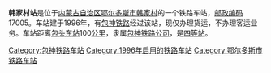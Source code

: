 {{unreferenced|time=2015-07-09T08:56:12+00:00}}
{{noteTA
|1=zh-cn:始发车次; zh-hk:列車班次;
|2=zh-cn:车次; zh-hk:班次;
}}
{{Infobox China railway station 
|车站名称 = 韩家村站
|车站名称拼音 = 
|车站地址 = [[内蒙古自治区|内蒙古自治区]][[鄂尔多斯市|鄂尔多斯市]]
|归属 = [[包神铁路公司|包神铁路公司]]
|车站等级 = [[四等站|四等站]]
|线路 = [[包神铁路|包神铁路]]
}}
'''韩家村站'''是位于[[内蒙古自治区|内蒙古自治区]][[鄂尔多斯市|鄂尔多斯市]][[韩家村|韩家村]]的一个铁路车站，[[邮政编码|邮政编码]]17005。车站建于1996年，有[[包神铁路|包神铁路]]经过该站，现仅办理货运，不办理客运业务。车站距离[[包头东站|包头东站]]100[[公里|公里]]，隶属[[包神铁路公司|包神铁路公司]]，是[[四等站|四等站]]。

{{start rail box}}
{{s-inop|[[朝脑沟站|朝脑沟站]]}}
{{s-line|[[包神铁路|包神铁路]]}}
{{s-inop|[[东胜站|东胜站]]}}
{{end box}}
{{包神铁路}}{{塔韩鐵路}}{{铁路车站小作品}}
{{内蒙古小作品}}

[[Category:包神铁路车站|Category:包神铁路车站]]
[[Category:1996年启用的铁路车站|Category:1996年启用的铁路车站]]
[[Category:鄂尔多斯市铁路车站|Category:鄂尔多斯市铁路车站]]